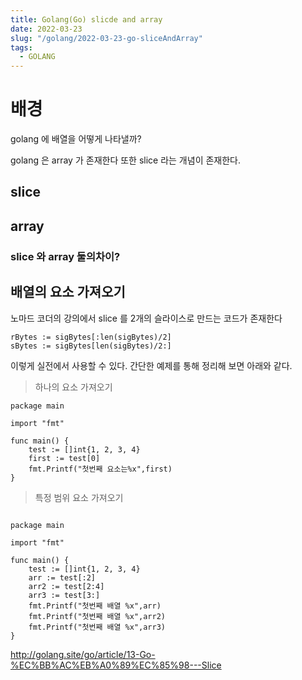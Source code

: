 ```yaml
---
title: Golang(Go) slicde and array
date: 2022-03-23
slug: "/golang/2022-03-23-go-sliceAndArray"
tags:
  - GOLANG
---
```


# 배경

golang 에 배열을 어떻게 나타낼까?

golang 은  array 가 존재한다
또한 slice 라는 개념이 존재한다.

## slice

## array

### slice 와 array 둘의차이?

##  배열의 요소 가져오기
노마드 코더의 강의에서
slice 를 2개의 슬라이스로 만드는 코드가 존재한다

```
rBytes := sigBytes[:len(sigBytes)/2]
sBytes := sigBytes[len(sigBytes)/2:]
```
이렇게 실전에서 사용할 수 있다.
간단한 예제를 통해 정리해 보면
아래와 같다.


> 하나의 요소 가져오기

```
package main

import "fmt"

func main() {
	test := []int{1, 2, 3, 4}
	first := test[0]
	fmt.Printf("첫번째 요소는%x",first)
}

```

> 특정 범위 요소 가져오기

```

package main

import "fmt"

func main() {
	test := []int{1, 2, 3, 4}
	arr := test[:2]
	arr2 := test[2:4]
	arr3 := test[3:]
	fmt.Printf("첫번째 배열 %x",arr)
	fmt.Printf("첫번째 배열 %x",arr2)
	fmt.Printf("첫번째 배열 %x",arr3)
}
```





http://golang.site/go/article/13-Go-%EC%BB%AC%EB%A0%89%EC%85%98---Slice
